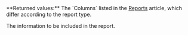 <ParamField body="Columns" type="array">     
**Returned values:** The `Columns` listed in the <a href="/reports">Reports</a> article, which differ according to the report type.

The information to be included in the report.
</ParamField>